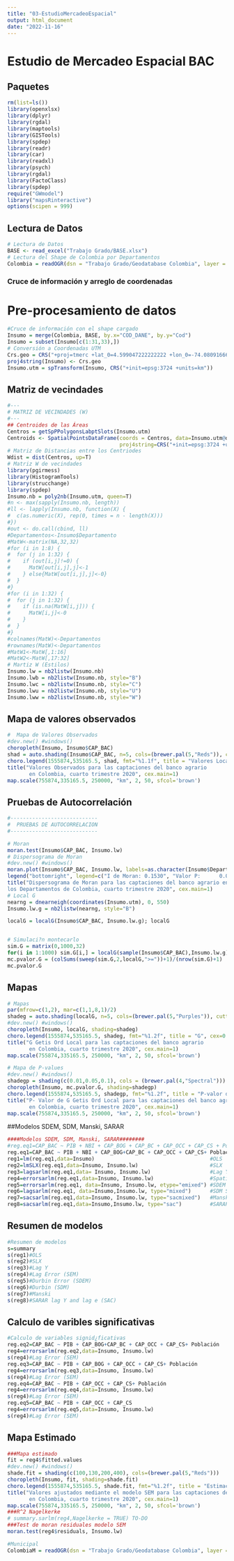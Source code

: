 ```yaml
---
title: "03-EstudioMercadeoEspacial"
output: html_document
date: "2022-11-16"
---
```


# Estudio de Mercadeo Espacial BAC

## Paquetes

```r
rm(list=ls())
library(openxlsx)
library(dplyr)
library(rgdal)
library(maptools)
library(GISTools)
library(spdep)
library(readr)
library(car)
library(readxl)
library(psych)
library(rgdal)
library(FactoClass)
library(spdep)
require("GWmodel")
library("mapsRinteractive")
options(scipen = 999)
```

## Lectura de Datos

```r
# Lectura de Datos
BASE <- read_excel("Trabajo Grado/BASE.xlsx")
# Lectura del Shape de Colombia por Departamentos
Colombia = readOGR(dsn = "Trabajo Grado/Geodatabase Colombia", layer = "departamentos")
```

### Cruce de información y arreglo de coordenadas
# Pre-procesamiento de datos

```r
#Cruce de información con el shape cargado
Insumo = merge(Colombia, BASE, by.x="COD_DANE", by.y="Cod")
Insumo = subset(Insumo[c(1:31,33),])
# Conversión a Coordenadas UTM
Crs.geo = CRS("+proj=tmerc +lat_0=4.599047222222222 +lon_0=-74.08091666666667 +k=1 +x_0=1000000 +y_0=1000000 +ellps=intl +towgs84=307,304,-318,0,0,0,0 +units=m +no_defs")  
proj4string(Insumo) <- Crs.geo 
Insumo.utm = spTransform(Insumo, CRS("+init=epsg:3724 +units=km"))
```

## Matriz de vecindades 

```r
#---
# MATRIZ DE VECINDADES (W)
#---
## Centroides de las Áreas
Centros = getSpPPolygonsLabptSlots(Insumo.utm)
Centroids <- SpatialPointsDataFrame(coords = Centros, data=Insumo.utm@data, 
                                    proj4string=CRS("+init=epsg:3724 +units=km"))
# Matriz de Distancias entre los Centriodes
Wdist = dist(Centros, up=T)
# Matriz W de vecindades
library(pgirmess)
library(HistogramTools)
library(strucchange)
library(spdep)
Insumo.nb = poly2nb(Insumo.utm, queen=T)
#n <- max(sapply(Insumo.nb, length))
#ll <- lapply(Insumo.nb, function(X) {
#  c(as.numeric(X), rep(0, times = n - length(X)))
#})
#out <- do.call(cbind, ll)
#Departamentos<-Insumo$Departamento
#MatW<-matrix(NA,32,32)
#for (i in 1:8) {
#  for (j in 1:32) {
#    if (out[i,j]!=0) {
#      MatW[out[i,j],j]<-1
#    } else{MatW[out[i,j],j]<-0}
#  }
#}
#for (i in 1:32) {
#  for (j in 1:32) {
#    if (is.na(MatW[i,j])) {
#      MatW[i,j]<-0
#    }
#  }
#}
#colnames(MatW)<-Departamentos
#rownames(MatW)<-Departamentos
#MatW1<-MatW[,1:16]
#MatW2<-MatW[,17:32]
# Martiz W (Estilos)
Insumo.lw = nb2listw(Insumo.nb)
Insumo.lwb = nb2listw(Insumo.nb, style="B")
Insumo.lwc = nb2listw(Insumo.nb, style="C")
Insumo.lwu = nb2listw(Insumo.nb, style="U")
Insumo.lww = nb2listw(Insumo.nb, style="W")
```

## Mapa de valores observados

```r
#  Mapa de Valores Observados
#dev.new() #windows()
choropleth(Insumo, Insumo$CAP_BAC)
shad = auto.shading(Insumo$CAP_BAC, n=5, cols=(brewer.pal(5,"Reds")), cutter = quantileCuts)
choro.legend(1555874,535165.5, shad, fmt="%1.1f", title = "Valores Locales", cex=0.7, under = "Menos de", between = "a", over = "Mas de")
title("Valores Observados para las captaciones del banco agrario 
       en Colombia, cuarto trimestre 2020", cex.main=1)
map.scale(755874,335165.5, 250000, "km", 2, 50, sfcol='brown')

```

## Pruebas de Autocorrelación

```r
#----------------------------
#  PRUEBAS DE AUTOCORRELACION
#----------------------------

# Moran
moran.test(Insumo$CAP_BAC, Insumo.lw)
# Dispersograma de Moran
#dev.new() #windows()
moran.plot(Insumo$CAP_BAC, Insumo.lw, labels=as.character(Insumo$Departamento), xlab="Captaciones BAC", ylab="Captaciones BAC rezagado", las=1, pch=16, cex=0.5)
legend("bottomright", legend=c("I de Moran: 0.1530", "Valor P:      0.02262"), cex=1,bg='lightgreen')
title("Dispersograma de Moran para las captaciones del banco agrario en 
los Departamentos de Colombia, cuarto trimestre 2020", cex.main=1)
# Local G
nearng = dnearneigh(coordinates(Insumo.utm), 0, 550)
Insumo.lw.g = nb2listw(nearng, style="B")

localG = localG(Insumo$CAP_BAC, Insumo.lw.g); localG


# Simulaci?n montecarlo
sim.G = matrix(0,1000,32)
for(i in 1:1000) sim.G[i,] = localG(sample(Insumo$CAP_BAC),Insumo.lw.g)
mc.pvalor.G = (colSums(sweep(sim.G,2,localG,">="))+1)/(nrow(sim.G)+1)
mc.pvalor.G

```

## Mapas

```r
# Mapas
par(mfrow=c(1,2), mar=c(1,1,8,1)/2)
shadeg = auto.shading(localG, n=5, cols=(brewer.pal(5,"Purples")), cutter=quantileCuts)
#dev.new() #windows()
choropleth(Insumo, localG, shading=shadeg)
choro.legend(1555874,535165.5, shadeg, fmt="%1.2f", title = "G", cex=0.7, under = "Menos de", between = "a", over = "Mas de")
title("G Getis Ord Local para las captaciones del banco agrario 
       en Colombia, cuarto trimestre 2020", cex.main=1)
map.scale(755874,335165.5, 250000, "km", 2, 50, sfcol='brown')
```

```r
# Mapa de P-values
#dev.new() #windows()
shadegp = shading(c(0.01,0.05,0.1), cols = (brewer.pal(4,"Spectral")))
choropleth(Insumo, mc.pvalor.G, shading=shadegp)
choro.legend(1555874,535165.5, shadegp, fmt="%1.2f", title = "P-valor de G", cex=0.7, under = "Menos de", between = "a", over = "Mas de")
title("P- Valor de G Getis Ord Local para las captaciones del banco agrario 
       en Colombia, cuarto trimestre 2020", cex.main=1)
map.scale(755874,335165.5, 250000, "km", 2, 50, sfcol='brown')

```

##Modelos SDEM, SDM, Manski, SARAR

```r
####Modelos SDEM, SDM, Manski, SARAR########
#reg.eq1=CAP_BAC ~ PIB + NBI + CAP_BOG + CAP_BC + CAP_OCC + CAP_CS + Población + IPM
reg.eq1=CAP_BAC ~ PIB + NBI + CAP_BOG+CAP_BC + CAP_OCC + CAP_CS+ Población
reg1=lm(reg.eq1,data=Insumo)                                     #OLS            y=XB+e,    
reg2=lmSLX(reg.eq1,data=Insumo, Insumo.lw)                       #SLX            y=XB+WxT+e
reg3=lagsarlm(reg.eq1,data= Insumo, Insumo.lw)                   #Lag Y          y=XB+WxT+u,   u=LWu+e
reg4=errorsarlm(reg.eq1,data=Insumo, Insumo.lw)                  #Spatial Error  y=pWy+XB+e   
reg5=errorsarlm(reg.eq1, data=Insumo, Insumo.lw, etype="emixed") #SDEM Spatial Durbin Error Model y=XB+WxT+u,   u=LWu+e
reg6=lagsarlm(reg.eq1, data=Insumo,Insumo.lw, type="mixed")      #SDM Spatial Durbin Model (add lag X to SAR) y=pWy+XB+WXT+e 
reg7=sacsarlm(reg.eq1,data=Insumo, Insumo.lw, type="sacmixed")   #Manski Model: y=pWy+XB+WXT+u,   u=LWu+e (no recomendado)
reg8=sacsarlm(reg.eq1,data=Insumo,Insumo.lw, type="sac")         #SARAR o Kelejian-Prucha, Cliff-Ord, o SAC If all T=0,y=pWy+XB+u, u=LWu+e
```

## Resumen de modelos

```r

#Resumen de modelos
s=summary
s(reg1)#OLS
s(reg2)#SLX
s(reg3)#Lag Y
s(reg4)#Lag Error (SEM)
s(reg5)#Durbin Error (SDEM)
s(reg6)#Durbin (SDM)
s(reg7)#Manski
s(reg8)#SARAR lag Y and lag e (SAC)

```

## Calculo de varibles significativas

```r
#Calculo de variables signid¿ficativas
reg.eq2=CAP_BAC ~ PIB + CAP_BOG+CAP_BC + CAP_OCC + CAP_CS+ Población
reg4=errorsarlm(reg.eq2,data=Insumo, Insumo.lw)
s(reg4)#Lag Error (SEM)
reg.eq3=CAP_BAC ~ PIB + CAP_BOG + CAP_OCC + CAP_CS+ Población
reg4=errorsarlm(reg.eq3,data=Insumo, Insumo.lw)
s(reg4)#Lag Error (SEM)
reg.eq4=CAP_BAC ~ PIB + CAP_OCC + CAP_CS+ Población
reg4=errorsarlm(reg.eq4,data=Insumo, Insumo.lw)
s(reg4)#Lag Error (SEM)
reg.eq5=CAP_BAC ~ PIB + CAP_OCC + CAP_CS
reg4=errorsarlm(reg.eq5,data=Insumo, Insumo.lw)
s(reg4)#Lag Error (SEM)
```

## Mapa Estimado

```r
###Mapa estimado
fit = reg4$fitted.values
#dev.new() #windows()
shade.fit = shading(c(100,130,200,400), cols=(brewer.pal(5,"Reds")))
choropleth(Insumo, fit, shading=shade.fit)
choro.legend(1555874,535165.5, shade.fit, fmt="%1.2f", title = "Estimaciones", cex=0.7, under = "Menos de", between = "a", over = "Mas de")
title("Valores ajustados mediante el modelo SEM para las captaciones del banco agrario 
       en Colombia, cuarto trimestre 2020", cex.main=1)
map.scale(755874,335165.5, 250000, "km", 2, 50, sfcol='brown')
###R^2 Nagelkerke
# summary.sarlm(reg4,Nagelkerke = TRUE) TO-DO
###Test de moran residuales modelo SEM
moran.test(reg4$residuals, Insumo.lw)
```



```r
#Municipal
ColombiaM = readOGR(dsn = "Trabajo Grado/Geodatabase Colombia", layer = "municipios")
```

